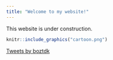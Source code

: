 ```yaml
---
title: "Welcome to my website!"
---
```


This website is under construction.


```r
knitr::include_graphics("cartoon.png")
```


<aside>
  <a class="twitter-timeline" data-width="300" data-height="800" href="https://twitter.com/boztdk?ref_src=twsrc%5Etfw">Tweets by boztdk</a> <script 
async src="https://platform.twitter.com/widgets.js" charset="utf-8"></script>
</aside>